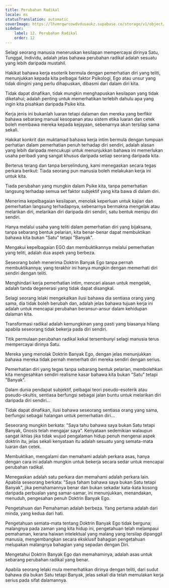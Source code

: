 ```yaml
---
title: Perubahan Radikal
locale: ms
statusTranslation: automatic
coverImage: https://lhvmrqwrcowdvduuaukz.supabase.co/storage/v1/object/public/strapi-uploads/small_cover-tratado-de-psicologia-revolucionaria.webp-5e15e1cec4e0ebebcde5d7fc7565d8fd.webp
sidebar:
    label: 12. Perubahan Radikal
    order: 12
---
```

Selagi seorang manusia meneruskan kesilapan mempercayai dirinya Satu, Tunggal, Individu, adalah jelas bahawa perubahan radikal adalah sesuatu yang lebih daripada mustahil.

Hakikat bahawa kerja esoterik bermula dengan pemerhatian diri yang teliti, menunjukkan kepada kita pelbagai faktor Psikologi, Ego atau unsur yang tidak diingini yang perlu dihapuskan, dibasmi dari dalam diri kita.

Tidak dapat dinafikan, tidak mungkin menghapuskan kesilapan yang tidak diketahui; adalah penting untuk memerhatikan terlebih dahulu apa yang ingin kita pisahkan daripada Psike kita.

Kerja jenis ini bukanlah luaran tetapi dalaman dan mereka yang berfikir bahawa sebarang manual kesopanan atau sistem etika luaran dan cetek boleh membawa mereka kepada kejayaan, sebenarnya akan tersilap sama sekali.

Hakikat konkrit dan muktamad bahawa kerja intim bermula dengan tumpuan perhatian dalam pemerhatian penuh terhadap diri sendiri, adalah alasan yang lebih daripada mencukupi untuk menunjukkan bahawa ini memerlukan usaha peribadi yang sangat khusus daripada setiap seorang daripada kita.

Berterus terang dan tanpa berselindung, kami menegaskan secara tegas perkara berikut: Tiada seorang pun manusia boleh melakukan kerja ini untuk kita.

Tiada perubahan yang mungkin dalam Psike kita, tanpa pemerhatian langsung terhadap semua set faktor subjektif yang kita bawa di dalam diri.

Menerima kepelbagaian kesilapan, menolak keperluan untuk kajian dan pemerhatian langsung terhadapnya, sebenarnya bermakna mengelak atau melarikan diri, melarikan diri daripada diri sendiri, satu bentuk menipu diri sendiri.

Hanya melalui usaha yang teliti dalam pemerhatian diri yang bijaksana, tanpa sebarang bentuk pelarian, kita benar-benar dapat membuktikan bahawa kita bukan "Satu" tetapi "Banyak".

Mengakui kepelbagaian EGO dan membuktikannya melalui pemerhatian yang teliti, adalah dua aspek yang berbeza.

Seseorang boleh menerima Doktrin Banyak Ego tanpa pernah membuktikannya; yang terakhir ini hanya mungkin dengan memerhati diri sendiri dengan teliti.

Menghindari kerja pemerhatian intim, mencari alasan untuk mengelak, adalah tanda degenerasi yang tidak dapat disangkal.

Selagi seorang lelaki mengekalkan ilusi bahawa dia sentiasa orang yang sama, dia tidak boleh berubah dan, adalah jelas bahawa tujuan kerja ini adalah untuk mencapai perubahan beransur-ansur dalam kehidupan dalaman kita.

Transformasi radikal adalah kemungkinan yang pasti yang biasanya hilang apabila seseorang tidak bekerja pada diri sendiri.

Titik permulaan perubahan radikal kekal tersembunyi selagi manusia terus mempercayai dirinya Satu.

Mereka yang menolak Doktrin Banyak Ego, dengan jelas menunjukkan bahawa mereka tidak pernah memerhati diri mereka sendiri dengan serius.

Pemerhatian diri yang tegas tanpa sebarang bentuk pelarian, membolehkan kita mengesahkan sendiri realisme kasar bahawa kita bukan "Satu" tetapi "Banyak".

Dalam dunia pendapat subjektif, pelbagai teori pseudo-esoterik atau pseudo-okultis, sentiasa berfungsi sebagai jalan buntu untuk melarikan diri daripada diri sendiri...

Tidak dapat dinafikan, ilusi bahawa seseorang sentiasa orang yang sama, berfungsi sebagai halangan untuk pemerhatian diri...

Seseorang mungkin berkata: "Saya tahu bahawa saya bukan Satu tetapi Banyak, Gnosis telah mengajar saya". Kenyataan sedemikian walaupun sangat ikhlas jika tidak wujud pengalaman hidup penuh mengenai aspek doktrin itu, jelas sekali kenyataan itu adalah sesuatu yang semata-mata luaran dan cetek.

Membuktikan, mengalami dan memahami adalah perkara asas, hanya dengan cara ini adalah mungkin untuk bekerja secara sedar untuk mencapai perubahan radikal.

Menegaskan adalah satu perkara dan memahami adalah perkara lain. Apabila seseorang berkata: "Saya faham bahawa saya bukan Satu tetapi Banyak", jika pemahamannya benar dan bukan sekadar kata-kata kosong daripada perbualan yang samar-samar, ini menunjukkan, menandakan, menuduh, pengesahan penuh Doktrin Banyak Ego.

Pengetahuan dan Pemahaman adalah berbeza. Yang pertama adalah dari minda, yang kedua dari hati.

Pengetahuan semata-mata tentang Doktrin Banyak Ego tidak berguna; malangnya pada zaman yang kita hidup ini, pengetahuan telah melampaui pemahaman, kerana haiwan intelektual yang malang yang tersilap dipanggil manusia, mengembangkan secara eksklusif bahagian pengetahuan melupakan malangnya bahagian yang sepadan dengan Diri.

Mengetahui Doktrin Banyak Ego dan memahaminya, adalah asas untuk sebarang perubahan radikal yang benar.

Apabila seorang lelaki mula memerhatikan dirinya dengan teliti, dari sudut bahawa dia bukan Satu tetapi Banyak, jelas sekali dia telah memulakan kerja serius pada sifat dalamannya.

